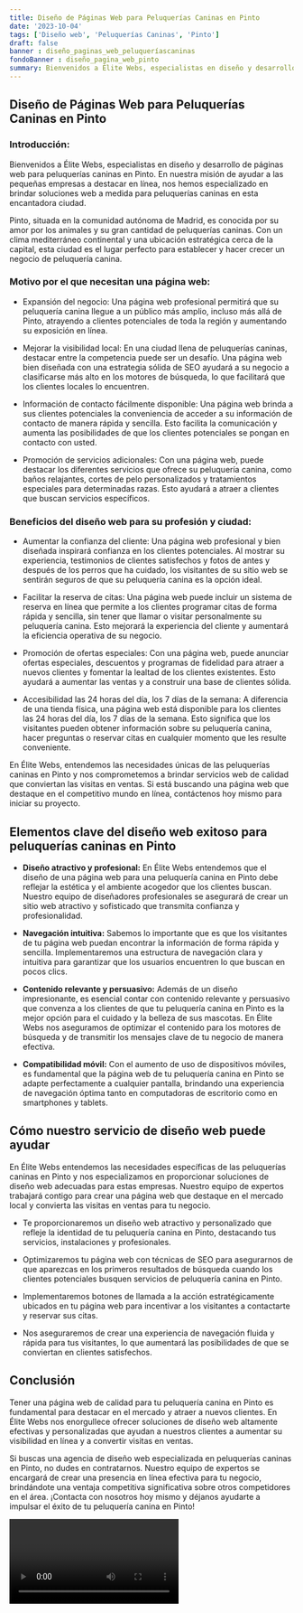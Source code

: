 ```yaml
---
title: Diseño de Páginas Web para Peluquerías Caninas en Pinto
date: '2023-10-04'
tags: ['Diseño web', 'Peluquerías Caninas', 'Pinto']
draft: false
banner : diseño_paginas_web_peluqueríascaninas
fondoBanner : diseño_pagina_web_pinto
summary: Bienvenidos a Élite Webs, especialistas en diseño y desarrollo de páginas web para peluquerías caninas en Pinto. En nuestra misión de ayudar a las pequeñas empresas a destacar en línea, nos hemos especializado en brindar soluciones web a medida para peluquerías caninas en esta encantadora ciudad.
---
```


## Diseño de Páginas Web para Peluquerías Caninas en Pinto

### Introducción:

Bienvenidos a Élite Webs, especialistas en diseño y desarrollo de páginas web para peluquerías caninas en Pinto. En nuestra misión de ayudar a las pequeñas empresas a destacar en línea, nos hemos especializado en brindar soluciones web a medida para peluquerías caninas en esta encantadora ciudad.

Pinto, situada en la comunidad autónoma de Madrid, es conocida por su amor por los animales y su gran cantidad de peluquerías caninas. Con un clima mediterráneo continental y una ubicación estratégica cerca de la capital, esta ciudad es el lugar perfecto para establecer y hacer crecer un negocio de peluquería canina.

### Motivo por el que necesitan una página web:

- Expansión del negocio: Una página web profesional permitirá que su peluquería canina llegue a un público más amplio, incluso más allá de Pinto, atrayendo a clientes potenciales de toda la región y aumentando su exposición en línea.

- Mejorar la visibilidad local: En una ciudad llena de peluquerías caninas, destacar entre la competencia puede ser un desafío. Una página web bien diseñada con una estrategia sólida de SEO ayudará a su negocio a clasificarse más alto en los motores de búsqueda, lo que facilitará que los clientes locales lo encuentren.

- Información de contacto fácilmente disponible: Una página web brinda a sus clientes potenciales la conveniencia de acceder a su información de contacto de manera rápida y sencilla. Esto facilita la comunicación y aumenta las posibilidades de que los clientes potenciales se pongan en contacto con usted.

- Promoción de servicios adicionales: Con una página web, puede destacar los diferentes servicios que ofrece su peluquería canina, como baños relajantes, cortes de pelo personalizados y tratamientos especiales para determinadas razas. Esto ayudará a atraer a clientes que buscan servicios específicos.

### Beneficios del diseño web para su profesión y ciudad:

- Aumentar la confianza del cliente: Una página web profesional y bien diseñada inspirará confianza en los clientes potenciales. Al mostrar su experiencia, testimonios de clientes satisfechos y fotos de antes y después de los perros que ha cuidado, los visitantes de su sitio web se sentirán seguros de que su peluquería canina es la opción ideal.

- Facilitar la reserva de citas: Una página web puede incluir un sistema de reserva en línea que permite a los clientes programar citas de forma rápida y sencilla, sin tener que llamar o visitar personalmente su peluquería canina. Esto mejorará la experiencia del cliente y aumentará la eficiencia operativa de su negocio.

- Promoción de ofertas especiales: Con una página web, puede anunciar ofertas especiales, descuentos y programas de fidelidad para atraer a nuevos clientes y fomentar la lealtad de los clientes existentes. Esto ayudará a aumentar las ventas y a construir una base de clientes sólida.

- Accesibilidad las 24 horas del día, los 7 días de la semana: A diferencia de una tienda física, una página web está disponible para los clientes las 24 horas del día, los 7 días de la semana. Esto significa que los visitantes pueden obtener información sobre su peluquería canina, hacer preguntas o reservar citas en cualquier momento que les resulte conveniente.

En Élite Webs, entendemos las necesidades únicas de las peluquerías caninas en Pinto y nos comprometemos a brindar servicios web de calidad que conviertan las visitas en ventas. Si está buscando una página web que destaque en el competitivo mundo en línea, contáctenos hoy mismo para iniciar su proyecto.

<GifSeo />

<Cta />

## Elementos clave del diseño web exitoso para peluquerías caninas en Pinto

- **Diseño atractivo y profesional:** En Élite Webs entendemos que el diseño de una página web para una peluquería canina en Pinto debe reflejar la estética y el ambiente acogedor que los clientes buscan. Nuestro equipo de diseñadores profesionales se asegurará de crear un sitio web atractivo y sofisticado que transmita confianza y profesionalidad.

- **Navegación intuitiva:** Sabemos lo importante que es que los visitantes de tu página web puedan encontrar la información de forma rápida y sencilla. Implementaremos una estructura de navegación clara y intuitiva para garantizar que los usuarios encuentren lo que buscan en pocos clics.

- **Contenido relevante y persuasivo:** Además de un diseño impresionante, es esencial contar con contenido relevante y persuasivo que convenza a los clientes de que tu peluquería canina en Pinto es la mejor opción para el cuidado y la belleza de sus mascotas. En Élite Webs nos aseguramos de optimizar el contenido para los motores de búsqueda y de transmitir los mensajes clave de tu negocio de manera efectiva.

- **Compatibilidad móvil:** Con el aumento de uso de dispositivos móviles, es fundamental que la página web de tu peluquería canina en Pinto se adapte perfectamente a cualquier pantalla, brindando una experiencia de navegación óptima tanto en computadoras de escritorio como en smartphones y tablets.

## Cómo nuestro servicio de diseño web puede ayudar

En Élite Webs entendemos las necesidades específicas de las peluquerías caninas en Pinto y nos especializamos en proporcionar soluciones de diseño web adecuadas para estas empresas. Nuestro equipo de expertos trabajará contigo para crear una página web que destaque en el mercado local y convierta las visitas en ventas para tu negocio.

- Te proporcionaremos un diseño web atractivo y personalizado que refleje la identidad de tu peluquería canina en Pinto, destacando tus servicios, instalaciones y profesionales.

- Optimizaremos tu página web con técnicas de SEO para asegurarnos de que aparezcas en los primeros resultados de búsqueda cuando los clientes potenciales busquen servicios de peluquería canina en Pinto.

- Implementaremos botones de llamada a la acción estratégicamente ubicados en tu página web para incentivar a los visitantes a contactarte y reservar sus citas.

- Nos aseguraremos de crear una experiencia de navegación fluida y rápida para tus visitantes, lo que aumentará las posibilidades de que se conviertan en clientes satisfechos.

## Conclusión

Tener una página web de calidad para tu peluquería canina en Pinto es fundamental para destacar en el mercado y atraer a nuevos clientes. En Élite Webs nos enorgullece ofrecer soluciones de diseño web altamente efectivas y personalizadas que ayudan a nuestros clientes a aumentar su visibilidad en línea y a convertir visitas en ventas.

Si buscas una agencia de diseño web especializada en peluquerías caninas en Pinto, no dudes en contratarnos. Nuestro equipo de expertos se encargará de crear una presencia en línea efectiva para tu negocio, brindándote una ventaja competitiva significativa sobre otros competidores en el área. ¡Contacta con nosotros hoy mismo y déjanos ayudarte a impulsar el éxito de tu peluquería canina en Pinto!

<Video />

<CtaBot job='Peluquerías Caninas' city='Pinto'/>

<Gmaps query='Pinto+españa+maps' />